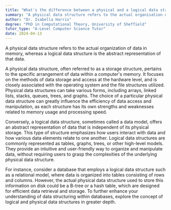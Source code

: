 ```yaml
---
title: "What's the difference between a physical and a logical data structure?"
summary: "A physical data structure refers to the actual organisation of data in memory, while a logical data structure is the abstract representation of data."
author: "Dr. Isabella Harris"
degree: "PhD in Computational Theory, University of Sheffield"
tutor_type: "A-Level Computer Science Tutor"
date: 2024-04-13
---
```


A physical data structure refers to the actual organization of data in memory, whereas a logical data structure is the abstract representation of that data.

A physical data structure, often referred to as a storage structure, pertains to the specific arrangement of data within a computer's memory. It focuses on the methods of data storage and access at the hardware level, and is closely associated with the operating system and the file structures utilized. Physical data structures can take various forms, including arrays, linked lists, stacks, queues, trees, and graphs. The choice of a particular physical data structure can greatly influence the efficiency of data access and manipulation, as each structure has its own strengths and weaknesses related to memory usage and processing speed.

Conversely, a logical data structure, sometimes called a data model, offers an abstract representation of data that is independent of its physical storage. This type of structure emphasizes how users interact with data and how various data elements relate to one another. Logical data structures are commonly represented as tables, graphs, trees, or other high-level models. They provide an intuitive and user-friendly way to organize and manipulate data, without requiring users to grasp the complexities of the underlying physical data structure.

For instance, consider a database that employs a logical data structure such as a relational model, where data is organized into tables consisting of rows and columns. However, the actual physical data structure used to store this information on disk could be a B-tree or a hash table, which are designed for efficient data retrieval and storage. To further enhance your understanding of data structuring within databases, explore the concept of logical and physical data structures in greater depth.
    